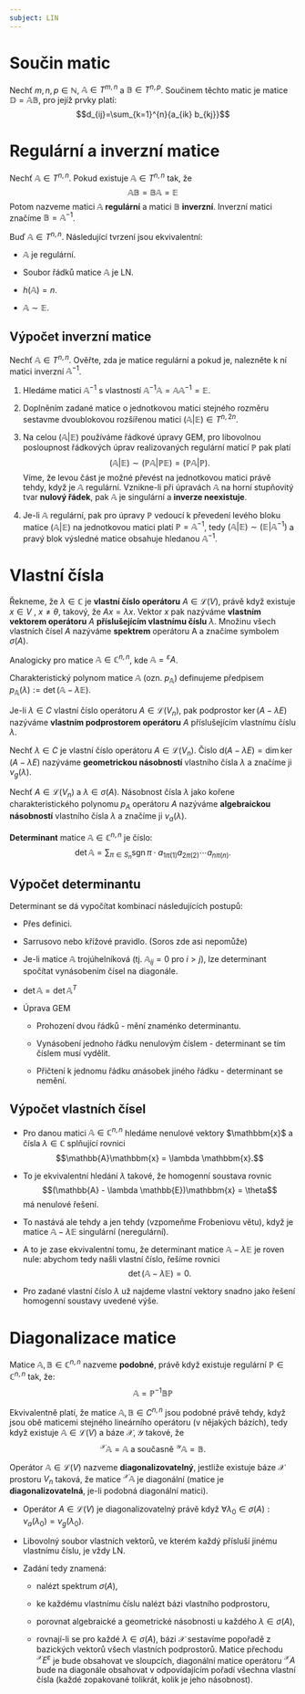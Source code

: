 ```yaml
---
subject: LIN
---
```


# Součin matic

Nechť $m,n,p\in \mathbb{N}$, $\mathbb{A}\in T^{m,n}$ a
$\mathbb{B}\in T^{n,p}$. Součinem těchto matic je matice
$\mathbb{D}=\mathbb{A}\mathbb{B}$, pro jejíž prvky platí:
$$d_{ij}=\sum_{k=1}^{n}{a_{ik} b_{kj}}$$

# Regulární a inverzní matice

Nechť $\mathbb{A}\in T^{n,n}$. Pokud existuje $\mathbb{A}\in T^{n,n}$
tak, že $$\mathbb{A}\mathbb{B}=\mathbb{B}\mathbb{A}=\mathbb{E}$$ Potom
nazveme matici $\mathbb{A}$ **regulární** a matici $\mathbb{B}$
**inverzní**. Inverzní matici značíme $\mathbb{B}=\mathbb{A}^{-1}$.

Buď $\mathbb{A}\in T^{n,n}$. Následující tvrzení jsou ekvivalentní:

-   $\mathbb{A}$ je regulární.

-   Soubor řádků matice $\mathbb{A}$ je LN.

-   $h(\mathbb{A}) = n$.

-   $\mathbb{A} \sim \mathbb{E}$.

## Výpočet inverzní matice

Nechť $\mathbb{A} \in T^{n,n}$. Ověřte, zda je matice regulární a pokud
je, nalezněte k ní matici inverzní $\mathbb{A}^{-1}$.

1.  Hledáme matici $\mathbb{A}^{-1}$ s vlastností
    $\mathbb{A}^{-1}\mathbb{A} = \mathbb{A}\mathbb{A}^{-1} = \mathbb{E}$.

2.  Doplněním zadané matice o jednotkovou matici stejného rozměru
    sestavme dvoublokovou rozšířenou matici
    $(\mathbb{A} | \mathbb{E}) \in T^{n,2n}$.

3.  Na celou $(\mathbb{A} | \mathbb{E})$ používáme řádkové úpravy GEM,
    pro libovolnou posloupnost řádkových úprav realizovaných regulární
    maticí $\mathbb{P}$ pak platí
    $$(\mathbb{A} | \mathbb{E}) \sim (\mathbb{P}\mathbb{A} | \mathbb{P}\mathbb{E}) = (\mathbb{P}\mathbb{A} | \mathbb{P}).$$
    Víme, že levou část je možné převést na jednotkovou matici právě
    tehdy, když je $\mathbb{A}$ regulární. Vznikne-li při úpravách
    $\mathbb{A}$ na horní stupňovitý tvar **nulový řádek**, pak
    $\mathbb{A}$ je singulární a **inverze neexistuje**.

4.  Je-li $\mathbb{A}$ regulární, pak pro úpravy $\mathbb{P}$ vedoucí k
    převedení levého bloku matice $(\mathbb{A} | \mathbb{E})$ na
    jednotkovou matici platí $\mathbb{P} = \mathbb{A}^{-1}$, tedy
    $(\mathbb{A} | \mathbb{E}) \sim (\mathbb{E} | \mathbb{A}^{-1})$ a
    pravý blok výsledné matice obsahuje hledanou $\mathbb{A}^{-1}$.

# Vlastní čísla

Řekneme, že $\lambda \in \mathbb{C}$ je **vlastní číslo operátoru**
$A \in \mathcal{L}(V)$, právě když existuje $x \in V$ , $x \neq \theta$,
takový, že $Ax = \lambda x$. Vektor $x$ pak nazýváme **vlastním vektorem
operátoru** $A$ **příslušejícím vlastnímu číslu** $\lambda$. Množinu
všech vlastních čísel $A$ nazýváme **spektrem** operátoru A a značíme
symbolem $\sigma(A)$.

Analogicky pro matice $\mathbb{A}\in \mathbb{C}^{n,n}$, kde
$\mathbb{A}={}^{\varepsilon}A^{}$.

Charakteristický polynom matice $\mathbb{A}$ (ozn. $p_\mathbb{A}$)
definujeme předpisem
$p_\mathbb{A}(\lambda) := \det(\mathbb{A} - \lambda \mathbb{E})$.

Je-li $\lambda \in C$ vlastní číslo operátoru $A \in \mathcal{L}(V_n)$,
pak podprostor $\ker{(A-
\lambda E)}$ nazýváme **vlastním podprostorem operátoru** $A$
příslušejícím vlastnímu číslu $\lambda$.

Nechť $\lambda \in C$ je vlastní číslo operátoru
$A \in \mathcal{L}(V_n)$. Číslo $\text{d} (A -
\lambda E) = \dim{\ker{(A-\lambda E)}}$ nazýváme **geometrickou
násobností** vlastního čísla $\lambda$ a značíme ji $\nu_g(\lambda)$.

Nechť $A \in \mathcal{L}(V_n)$ a $\lambda \in \sigma(A)$. Násobnost
čísla $\lambda$ jako kořene charakteristického polynomu $p_A$ operátoru
$A$ nazýváme **algebraickou násobností** vlastního čísla $\lambda$ a
značíme ji $\nu_a(\lambda )$.

**Determinant** matice $\mathbb{A}\in \mathbb{C}^{n,n}$ je číslo:
$$\det{\mathbb{A}} = \sum_{\pi\in S_n} \mathop{\mathrm{sgn}}\pi \cdot a_{1\pi(1)} a_{2\pi(2)} \cdots a_{n\pi(n)}.$$

## Výpočet determinantu

Determinant se dá vypočítat kombinací následujících postupů:

-   Přes definici.

-   Sarrusovo nebo křížové pravidlo. (Soros zde asi nepomůže)

-   Je-li matice $\mathbb{A}$ trojúhelníková (tj. $\mathbb{A}_{ij} = 0$
    pro $i > j$), lze determinant spočítat vynásobením čísel na
    diagonále.

-   $\det{\mathbb{A}}=\det{\mathbb{A}^T}$

-   Úprava GEM

    -   Prohození dvou řádků - mění znaménko determinantu.

    -   Vynásobení jednoho řádku nenulovým číslem - determinant se tím
        číslem musí vydělit.

    -   Přičtení k jednomu řádku $\alpha$násobek jiného řádku -
        determinant se nemění.

## Výpočet vlastních čísel

-   Pro danou matici $\mathbb{A} \in \mathbb{C}^{n,n}$ hledáme nenulové
    vektory $\mathbbm{x}$ a čísla $\lambda\in\mathbb{C}$ splňující
    rovnici $$\mathbb{A}\mathbbm{x} = \lambda \mathbbm{x}.$$

-   To je ekvivalentní hledání $\lambda$ takové, že homogenní soustava
    rovnic $$(\mathbb{A} - \lambda \mathbb{E})\mathbbm{x} = \theta$$ má
    nenulové řešení.

-   To nastává ale tehdy a jen tehdy (vzpomeňme Frobeniovu větu), když
    je matice $\mathbb{A} - \lambda \mathbb{E}$ singulární
    (neregulární).

-   A to je zase ekvivalentní tomu, že determinant matice
    $\mathbb{A} - \lambda \mathbb{E}$ je roven nule: abychom tedy našli
    vlastní číslo, řešíme rovnici
    $$\det(\mathbb{A} - \lambda \mathbb{E}) = 0.$$

-   Pro zadané vlastní číslo $\lambda$ už najdeme vlastní vektory snadno
    jako řešení homogenní soustavy uvedené výše.

# Diagonalizace matice

Matice $\mathbb{A},\mathbb{B}\in \mathbb{C}^{n,n}$ nazveme **podobné**,
právě když existuje regulární $\mathbb{P}\in \mathbb{C}^{n,n}$ tak, že:
$$\mathbb{A} = \mathbb{P}^{-1}\mathbb{B}\mathbb{P}$$

Ekvivalentně platí, že matice $\mathbb{A}, \mathbb{B} \in C^{n,n}$ jsou
podobné právě tehdy, když jsou obě maticemi stejného lineárního
operátoru (v nějakých bázích), tedy když existuje
$\mathbb{A} \in \mathcal{L}(V)$ a báze $\mathcal{X}, \mathcal{Y}$
takové, že $${}^{\mathcal{X}}\mathbb{A}^{} = \mathbb{A}
  \text{ a současně }
  {}^{\mathcal{Y}}\mathbb{A}^{} = \mathbb{B}.$$

Operátor $\mathbb{A} \in \mathcal{L}(V)$ nazveme **diagonalizovatelný**,
jestliže existuje báze $\mathcal{X}$ prostoru $V_n$ taková, že matice
${}^{\mathcal{X}}\mathbb{A}^{}$ je diagonální (matice je
**diagonalizovatelná**, je-li podobná diagonální matici).

-   Operátor $A \in \mathcal{L}(V)$ je diagonalizovatelný právě když
    $\forall\lambda_0 \in \sigma (A) : \nu_a(\lambda_0) = \nu_g(\lambda_0)$.

-   Libovolný soubor vlastních vektorů, ve kterém každý přísluší jinému
    vlastnímu číslu, je vždy LN.

-   Zadání tedy znamená:

    -   nalézt spektrum $\sigma (A)$,

    -   ke každému vlastnímu číslu nalézt bázi vlastního podprostoru,

    -   porovnat algebraické a geometrické násobnosti u každého
        $\lambda \in \sigma (A)$,

    -   rovnají-li se pro každé $\lambda \in \sigma (A)$, bázi
        $\mathcal{X}$ sestavíme popořadě z bazických vektorů všech
        vlastních podprostorů. Matice přechodu
        ${}^{\mathcal{X}}E^{\varepsilon}$ je bude obsahovat ve
        sloupcích, diagonální matice operátoru ${}^{\mathcal{X}}A^{}$
        bude na diagonále obsahovat v odpovídajícím pořadí všechna
        vlastní čísla (každé zopakované tolikrát, kolik je jeho
        násobnost).
